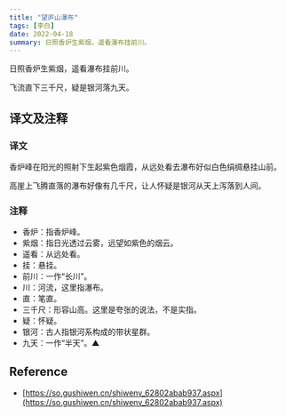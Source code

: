 ```yaml
---
title: "望庐山瀑布"
tags: [李白]
date: 2022-04-18
summary: 日照香炉生紫烟，遥看瀑布挂前川。
---
```


日照香炉生紫烟，遥看瀑布挂前川。

飞流直下三千尺，疑是银河落九天。

## 译文及注释

### 译文

香炉峰在阳光的照射下生起紫色烟霞，从远处看去瀑布好似白色绢绸悬挂山前。

高崖上飞腾直落的瀑布好像有几千尺，让人怀疑是银河从天上泻落到人间。

### 注释

- 香炉：指香炉峰。
- 紫烟：指日光透过云雾，远望如紫色的烟云。
- 遥看：从远处看。
- 挂：悬挂。
- 前川：一作“长川”。
- 川：河流，这里指瀑布。
- 直：笔直。
- 三千尺：形容山高。这里是夸张的说法，不是实指。
- 疑：怀疑。
- 银河：古人指银河系构成的带状星群。
- 九天：一作“半天”。▲

## Reference

- [https://so.gushiwen.cn/shiwenv_62802abab937.aspx](https://so.gushiwen.cn/shiwenv_62802abab937.aspx)